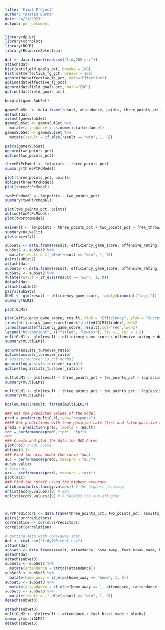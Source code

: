 ```yaml
---
title: 'Final Project'
author: "Austin Burns"
date: "4/23/2023"
output: pdf_document
---
```


```r
library(dplyr)
library(corrplot)
library(ROCR)
library(ResourceSelection)
```


```r
dat <- data.frame(read.csv("tidy200.csv"))
attach(dat)
hist(dat$field_goals_pct, breaks = 100)
hist(dat$effective_fg_pct, breaks = 100)
qqnorm(dat$effective_fg_pct, main="Effective")
qqline(dat$effective_fg_pct)
qqnorm(dat$field_goals_pct, main="FGP")
qqline(dat$field_goals_pct)
```

```r
boxplot(gamesSubSet)
```

```r
gamesSubSet <- data.frame(result, attendance, points, three_points_pct, two_points_pct, free_throws_pct, true_shooting_att)
detach(dat)
attach(gamesSubSet)
gamesSubSet <- gamesSubSet %>%
  mutate(attendance = as.numeric(attendance))
gamesSubSet <- gamesSubSet %>%
  mutate(result = if_else(result == "win", 1, 0))

pairs(gamesSubSet)
qqnorm(two_points_pct)
qqline(two_points_pct)

threePtPcModel <- lm(points ~ three_points_pct)
summary(threePtPcModel)

plot(three_points_pct, points)
abline(threePtPcModel)
plot(threePtPcModel)

twoPtPcModel <- lm(points ~ two_points_pct)
summary(twoPtPcModel)

plot(two_points_pct, points)
abline(twoPtPcModel)
plot(twoPtPcModel)

naiveFit <- lm(points ~ three_points_pct + two_points_pct + free_throws_pct)
summary(naiveFit)
plot(naiveFit)
```


```r
subSet2 <- data.frame(result, efficiency_game_score, offensive_rating, defensive_rating)
subSet2 <- subSet2 %>%
  mutate(result = if_else(result == "win", 1, 0))
pairs(subSet2)
attach(dat)
subSet2 <- data.frame(result, efficiency_game_score, offensive_rating, defensive_rating)
subSet2 <- subSet2 %>%
mutate(result = if_else(result == "win", 1, 0))
detach(dat)
attach(subSet2)
pairs(subSet2)
GLM1 <- glm(result ~ efficiency_game_score, family=binomial("logit"))
summary(GLM1)

plot(GLM1)

plot(efficiency_game_score, result, xlab = "Efficiency", ylab = "Success")
lines(efficiency_game_score[index],fitted(GLM1)[index],lwd=2)
lines(lowess(efficiency_game_score, result),col="red",lwd=2)
legend("bottomright", c("fitted", "lowess"), lty =1, col = 1:2)
multiGLM1 <- glm(result ~ efficiency_game_score + offensive_rating + defensive_rating, family=binomial("logit"))
summary(multiGLM1)
```


```r
qqnorm(assists_turnover_ratio)
qqline(assists_turnover_ratio)
# assist/turnover is not normal
qqnorm(log(assists_turnover_ratio))
qqline(log(assists_turnover_ratio))

multiGLM1 <- glm(result ~ three_points_pct + two_points_pct + log(assists_turnover_ratio), family=binomial("logit"))
summary(multiGLM1)

multiGLM1 <- glm(result ~ three_points_pct + two_points_pct + log(assists_turnover_ratio), family=binomial("logit"))
summary(multiGLM1)

```


```r
hoslem.test(result, fitted(multiGLM1))

### Get the predicted values of the model
pred = predict(multiGLM1,type="response")
#### Get predictions with true positive rate (tpr) and false positive rate (fpr).
pred1 = prediction(pred, labels = result)
roc = performance(pred1,"tpr", "fpr")
roc
### Create and plot the data for ROC Curve
plot(roc) # ROC curve
abline(0,1)
### Find the area under the curve (auc)
auc = performance(pred1, measure = "auc")
auc@y.values
# Accuracy
acc = performance(pred1, measure = "acc")
plot(acc)
### Find the cutoff using the highest accuracy
which.max(unlist(acc@y.values)) # the highest accuracy
unlist(acc@y.values)[9] # 80%
unlist(acc@x.values)[9] # 0.5424035 the cut-off prob



currPredictors <- data.frame(three_points_pct, two_points_pct, assists_turnover_ratio)
pairs(currPredictors)
correlation <- cor(currPredictors)
corrplot(correlation)
```



```r
# getting data with home/away stat
dat <- read.csv("tidy200_conf.csv")
attach(dat)
subSet3 <- data.frame(result, attendance, home_away, fast_break_made, blocks)
detach(dat)
attach(subSet3)
subSet3 <- subSet3 %>%
  mutate(attendance = strtoi(attendance))
subSet3 <- subSet3 %>%
  mutate(home_away = if_else(home_away == "home", 1, 0))
subSet3 <- subSet3 %>%
  mutate(attendance = if_else(home_away == 1, attendance, (attendance * 2) / attendance))
subSet3 <- subSet3 %>%
  mutate(result = if_else(result == "win", 1, 0))
detach(subSet3)
```


```r
attach(subSet3)
multiGLM2 <- glm(result ~ attendance + fast_break_made + blocks)
summary(multiGLM2)
detach(subSet3)
```